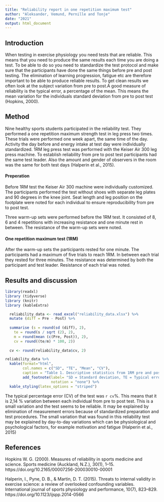 ```yaml
---
title: "Reliability report in one repetition maximum test"
author: "Aleksander, Vemund, Pernille and Tonje"
date: "2021"
output: html_document
---
```


## Introduction 
When testing in exercise physiology you need tests that are reliable. This means that you need to produce the same results each time you are doing a test. To be able to do so you need to standardize the test protocol and make sure that the participants have done the same things before pre and post testing. The elimination of learning progression, fatigue etc are therefore important to be able to produce reliable results. To get clean results we often look at the subject variation from pre to post.A good measure of reliability is the typical error, a percentage of the mean. This means the mean variation for the individuals standard deviation from pre to post test (Hopkins, 2000). 

## Method 
Nine healthy sports students participated in the reliability test. They performed a one repetition maximum strength test in leg press two times. These trials were performed one week apart, the same time of the day. Activity the day before and energy intake at test day were individually standardized. 1RM leg press test was performed with the Keiser Air 300 leg press machine. To establish reliability from pre to post test participants had the same test leader. Also the amount and gender of observers in the room was the same for both test days (Halperin et al., 2015). 

#### Preperation
Before 1RM test the Keiser Air 300 machine were individually customized. The participants performed the test without shoes with separate leg plates and 90 degrees in the knee joint. Seat length and leg position on the footplate were noted for each individual to ensure reproducibility from pre to post test. 

Three warm-up sets were performed before the 1RM test. It consisted of 8, 6 and 4 repetitions with increasing resistance and one minute rest in between. The resistance of the warm-up sets were noted. 

#### One repetition maximum test (1RM)
After the warm-up sets the participants rested for one minute. The participants had a maximum of five trials to reach 1RM. In between each trial they rested for three minutes. The resistance was determined by both the participant and test leader. Resistance of each trial was noted. 


## Results and discussion

```r

library(readxl)
library (tidyverse)
library (knitr)
library (kableExtra)

  reliability_data <- read_excel("reliability_data.xlsx") %>%
  mutate (diff = Pre - Post) %>%
  
  summarise (s = round(sd (diff), 2),
    te = round(s / sqrt (2), 2), 
    m = round(mean (c(Pre, Post)), 2), 
    cv = round((te/m) * 100, 2))
  
  cv <- round(reliability_data$cv, 2)


```

```r
reliability_data %>% 
  kable(format="html",  
        col.names = c("SD", "TE", "Mean", "CV"),
        caption = "Table 1. Descriptive statistics from 1RM pre and post test (n = 9).") %>%
        add_footnote(label= "SD = Standard deviation, TE = Typical error, CV = Coeffisient of variation",
                     notation = "none") %>%
  kable_styling(latex_options = "striped") 
```

The typical percentage error (CV) of the test was `r cv`%. This means that it is 2,14 % variation between each individual from pre to post test. This is a small variation and the test seems to be reliable. It may be explained by elimination of measurement errors because of  standardized preparation and test procedures. The small variation that was found in this reliability test may be explained by day-to-day variations which can be physiological and psychological factors, for example motivation and fatigue (Halperin et al., 2015) 


## References 
Hopkins W. G. (2000). Measures of reliability in sports medicine and science. Sports medicine (Auckland, N.Z.), 30(1), 1–15. https://doi.org/10.2165/00007256-200030010-00001

Halperin, I., Pyne, D. B., & Martin, D. T. (2015). Threats to internal validity in exercise science: a review of overlooked confounding variables. International journal of sports physiology and performance, 10(7), 823–829. https://doi.org/10.1123/ijspp.2014-0566 

